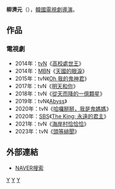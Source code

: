 {{藝人
| 姓名     = 柳濟元
| 類型     = 導演
| 圖片     = 
| 圖片尺寸 = 
| 圖片簡介 = 
| 原名     = 
| 外文名   = 유제원
| 外文     = ko
| 羅馬拼音 = Yoo Je Won
| 英文名   = 
| 綽號     = 
| 其他藝名 = 
| 國籍     = {{ROK}}
| 民族     = 
| 籍貫     = 
| 出生日期 = 
| 出生地點 = 
| 職業     = [[導演|導演]]
| 語言     = [[韓語|韓語]]
| 教育程度 = 
| 出身地   = 
| 出道作   = 
| 出道日期 = 2014年
| 代表作   = 
| 活躍年代 = 
| 經紀公司 = 
}}

'''柳濟元'''（{{lang-ko|'''유제원'''}}），[[韓國|韓國]][[電視劇|電視劇]][[導演|導演]]。
== 作品 ==
=== 電視劇 ===
*2014年：[[tvN|tvN]]《[[高校處世王|高校處世王]]》
*2014年：[[MBN|MBN]]《[[天國的眼淚|天國的眼淚]]》
*2015年：tvN《[[Oh_我的鬼神君|Oh 我的鬼神君]]》
*2017年：tvN《[[明天和你|明天和你]]》
*2018年：tvN《[[從天而降的一億顆星|從天而降的一億顆星]]》
*2019年：tvN《[[Abyss|Abyss]]》
*2020年：tvN《[[哈囉掰掰，我是鬼媽媽|哈囉掰掰，我是鬼媽媽]]》
*2020年：[[SBS|SBS]]《[[The_King：永遠的君主|The King: 永遠的君主]]》
*2021年：tvN《[[海岸村恰恰恰|海岸村恰恰恰]]》
*2023年：tvN《[[頭等緋聞|頭等緋聞]]》

== 外部連結 ==
*[http://people.search.naver.com/search.naver?where=nexearch&sm=tab_ppn&query=%EA%B8%B0%EB%AF%BC%EC%88%98&os=166625&ie=utf8&key=PeopleService NAVER搜索] {{Wayback|url=http://people.search.naver.com/search.naver?where=nexearch&sm=tab_ppn&query=%EA%B8%B0%EB%AF%BC%EC%88%98&os=166625&ie=utf8&key=PeopleService |date=20160304114840 }}{{ko}}

[[Category:韓國導演|Y]]
[[Category:韓國電視劇導演|Y]]
[[Category:柳姓|Y]]